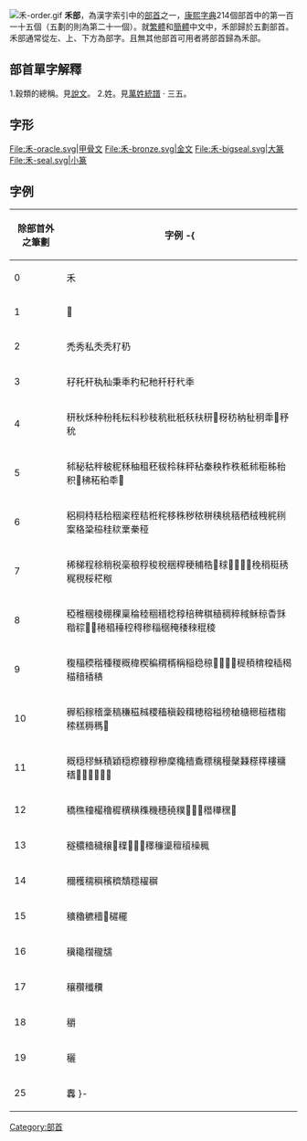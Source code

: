 [[File:禾-order.gif|thumb]]
'''禾部'''，為漢字索引中的[[部首|部首]]之一，[[康熙字典|康熙字典]]214個部首中的第一百一十五個（五劃的則為第二十一個）。就[[繁體|繁體]]和[[簡體|簡體]]中文中，禾部歸於五劃部首。禾部通常從左、上、下方為部字。且無其他部首可用者將部首歸為禾部。

== 部首單字解釋 ==

1.穀類的總稱。見[[說文|說文]]。
2.姓。見[[萬姓統譜|萬姓統譜]] · 三五。

== 字形 ==
<gallery>
File:禾-oracle.svg|甲骨文
File:禾-bronze.svg|金文
File:禾-bigseal.svg|大篆
File:禾-seal.svg|小篆
</gallery>

==字例==
{| border="1" cellpadding="3" cellspacing="0" style="border-collapse: collapse;text-align:left;"
! 除部首外之筆劃 !! 字例
-{
|----
| 0 || 禾
|----
| 1 || 𥝎
|----
| 2 || 禿秀私秂秃䄦䄧
|----
| 3 || 秄秅秆秇秈秉秊䄪䄫䄬䄭䄨䄩秊
|----
| 4 || 䄯秋秌种秎秏秐科秒秓秔秕秖秗䄮䄯𥝽䄰䄱䄲䄳䄴䄵𥝥𥝱𥝲
|----
| 5 || 秫秘秙秚秛秜秝秞租秠秡秢秣秤秥秦秧秨秩秪秫秬秭秮积𥞊䄶䄷䄸䄹𥞖
|----
| 6 || 稆秱秲秳秴秵秶秷秸秹秺移秼秽秾𥞩䄺䄻䄼䄽䄾䄿䅊䅀䅁䅂䅃䅄䅅䅆䅇䅈䅉
|----
| 7 || 稀稊程稌稍税稁稂稃稄稅稇稈稉秿𥞴𥞵𥟇𥟈𥟉𥟊𥟌䅋䅌䅍䅎䅏䅐䅑䅒䅓
|----
| 8 || 稏稚稛稜稝稞稟稐稑稒稓稔稕稖稗稘稙稠稡稢稣稤稥𥟟𥟠𥟡𥟹𥟼䅚䅛䅜䅝䅞䅟䅔䅕䅖䅗䅘䅙稜
|----
| 9 || 稪稫稬稭種稯穊稦稧稨稩稰稱稲稳䅫𥠬𥠭𥠮𥠯䅠䅡䅢䅣䅤䅥䅦䅧䅨䅩
|----
| 10 || 稺稻稼稽稾稿稴稵稶稷稸稹穀穁穂穃䅬䅭䅮䅯䅰䅱䅲䅳䅴䅵䅶𥡗𥡘
|----
| 11 || 穊穏穋穌積穎穏穄穅穆穇穈穐穑穒䅺䅻䅼䅽𥡝䅷䅸䅹𥡲𥡴𥢂𥢃𥢄𥢅𥢆𥢉
|----
| 12 || 穚穛穜穝穞穉穓穔穕穖穗穘穙𥢫𥢬𥢳䅾䅿䆀𥢐
|----
| 13 || 穟穠穡穢穣𥢶𥣈𥣐𥣑𥣒䆁䆂䆃䆄䆅䆆䆇
|----
| 14 || 穪穫穤穥穦穧穨穩𥣞𥣡
|----
| 15 || 穬穭穮穯𥣽䆈䆉
|----
| 16 || 䆊䆋䆌䆍𥤃
|----
| 17 || 穰穳䆎䆏
|----
| 18 || 穱
|----
| 19 || 穲
|----
| 25 || 䆐
}-
|}

{{康熙部首}}
{{lang-stub}}
[[Category:部首|Category:部首]]